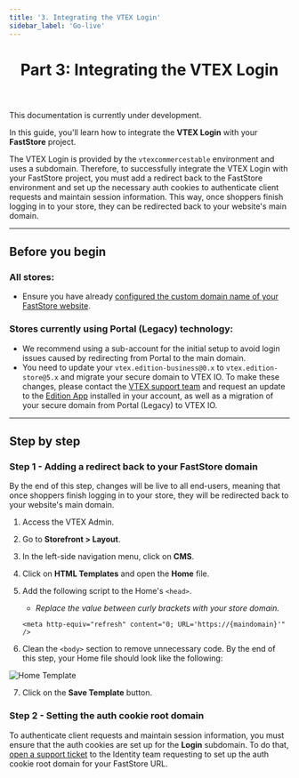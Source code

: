 ```yaml
---
title: '3. Integrating the VTEX Login'
sidebar_label: 'Go-live'
---
```



<header>

# Part 3: Integrating the VTEX Login

</header>

<Callout type="warning" emoji="⚠️">
This documentation is currently under development.
</Callout>

In this guide, you'll learn how to integrate the **VTEX Login** with your **FastStore** project.

The VTEX Login is provided by the `vtexcommercestable` environment and uses a subdomain. Therefore, to successfully integrate the VTEX Login with your FastStore project, you must add a redirect back to the FastStore environment and set up the necessary auth cookies to authenticate client requests and maintain session information. This way, once shoppers finish logging in to your store, they can be redirected back to your website's main domain.

---

## Before you begin

### All stores:

- Ensure you have already [configured the custom domain name of your FastStore website](/docs/go-live/2-configuring-external-dns).

### Stores currently using Portal (Legacy) technology:

- We recommend using a sub-account for the initial setup to avoid login issues caused by redirecting from Portal to the main domain.
- You need to update your `vtex.edition-business@0.x` to `vtex.edition-store@5.x` and migrate your secure domain to VTEX IO. To make these changes, please contact the [VTEX support team](https://help.vtex.com/support) and request an update to the [Edition App](https://developers.vtex.com/docs/guides/vtex-io-documentation-edition-app) installed in your account, as well as a migration of your secure domain from Portal (Legacy) to VTEX IO.



---

## Step by step

### Step 1 - Adding a redirect back to your FastStore domain

By the end of this step, changes will be live to all end-users, meaning that once shoppers finish logging in to your store, they will be redirected back to your website's main domain.

1. Access the VTEX Admin.
2. Go to **Storefront > Layout**.
3. In the left-side navigation menu, click on **CMS**.
4. Click on **HTML Templates** and open the **Home** file.
5. Add the following script to the Home's `<head>`.

   - _Replace the value between curly brackets with your store domain._

   ```xhtml
   <meta http-equiv="refresh" content="0; URL='https://{maindomain}'" />
   ```

6. Clean the `<body>` section to remove unnecessary code. By the end of this step, your Home file should look like the following:

![Home Template](https://vtexhelp.vtexassets.com/assets/docs/src/home-template___a12a67566b69529d2a3f19c98f135060.png)

7. Click on the **Save Template** button.

### Step 2 - Setting the auth cookie root domain

To authenticate client requests and maintain session information, you must ensure that the auth cookies are set up for the **Login** subdomain. To do that, [open a support ticket](https://help-tickets.vtex.com/smartlink/sso/login/zendesk) to the Identity team requesting to set up the auth cookie root domain for your FastStore URL.
